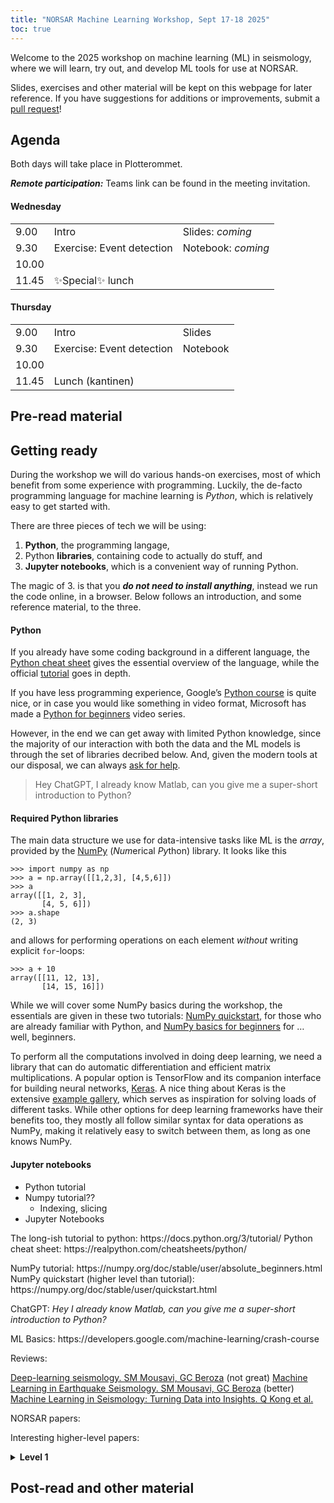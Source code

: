 ```yaml
---
title: "NORSAR Machine Learning Workshop, Sept 17-18 2025"
toc: true
---
```


Welcome to the 2025 workshop on machine learning (ML) in seismology, where we will
learn, try out, and develop ML tools for use at NORSAR. 

Slides, exercises and other material will be kept on this webpage for later reference.
If you have suggestions for additions or improvements, submit a
[pull request](https://github.com/smaeland/norsar-ml-workshop/pulls)!


## Agenda 

Both days will take place in Plotterommet.

_**Remote participation:**_ Teams link can be found in the meeting invitation.

#### Wednesday

|   |   |   |
|---|---|---|
|  9.00 | Intro | Slides: _coming_ |
|  9.30 | Exercise: Event detection | Notebook: _coming_ |
| 10.00 | | | 
| 11.45 | ✨Special✨ lunch | |

#### Thursday

|   |   |   |
|---|---|---|
|  9.00 | Intro | Slides |
|  9.30 | Exercise: Event detection | Notebook |
| 10.00 | | | 
| 11.45 | Lunch (kantinen) | |



<!-- Wednesday: [Slides](slides/lecture1.qmd) -->

<!-- Thursday: [Slides](slides/lecture2.qmd) -->


## Pre-read material


## Getting ready

During the workshop we will do various hands-on exercises, most of which benefit
from some experience with programming. Luckily, the de-facto programming language
for machine learning is _Python_, which is relatively easy to get started with.

There are three pieces of tech we will be using:

1. **Python**, the programming langage,
2. Python **libraries**, containing code to actually do stuff, and
3. **Jupyter notebooks**, which is a convenient way of running Python.

The magic of 3. is that you **_do not need to install anything_**, instead we
run the code online, in a browser. Below follows an introduction, and some
reference material, to the three.

#### Python

If you already have some coding background in a different language, the [Python
cheat sheet](https://realpython.com/cheatsheets/python/) gives the essential
overview of the language, while the official [tutorial](https://docs.python.org/3/tutorial/)
goes in depth.

If you have less programming experience, Google's [Python course](https://developers.google.com/edu/python)
is quite nice, or in case you would like something in video format, Microsoft has
made a [Python for beginners](https://learn.microsoft.com/en-us/shows/intro-to-python-development/)
video series.

However, in the end we can get away with limited Python knowledge, since the
majority of our interaction with both the data and the ML models is through
the set of libraries decribed below. And, given the modern tools at our disposal,
we can always [ask for help](https://chatgpt.com/).

> Hey ChatGPT, I already know Matlab, can you give me a super-short introduction to Python?


#### Required Python libraries 

The main data structure we use for data-intensive tasks like ML is the _array_,
provided by the [NumPy](https://numpy.org/) (*Num*erical *Py*thon) library. 
It looks like this

```.python
>>> import numpy as np
>>> a = np.array([[1,2,3], [4,5,6]])
>>> a
array([[1, 2, 3],
       [4, 5, 6]])
>>> a.shape
(2, 3)
```

and allows for performing operations on each element _without_ writing
explicit `for`-loops:

```.python
>>> a + 10
array([[11, 12, 13],
       [14, 15, 16]])
```

While we will cover some NumPy basics during the workshop, the essentials
are given in these two tutorials: [NumPy quickstart](https://numpy.org/doc/stable/user/quickstart.html),
for those who are already familiar with Python, and [NumPy basics for beginners](https://numpy.org/doc/stable/user/absolute_beginners.html)
for ... well, beginners. 

To perform all the computations involved in doing deep learning, we need a library
that can do automatic differentiation and efficient matrix multiplications. A popular
option is TensorFlow and its companion interface for building neural networks, [Keras](keras.io).
A nice thing about Keras is the extensive [example gallery](https://keras.io/examples/),
which serves as inspiration for solving loads of different tasks. While other options for
deep learning frameworks have their benefits too, they mostly all follow similar syntax
for data operations as NumPy, making it relatively easy to switch between them, as long
as one knows NumPy.


#### Jupyter notebooks 


- Python tutorial
- Numpy tutorial??
  - Indexing, slicing
- Jupyter Notebooks


The long-ish tutorial to python: https://docs.python.org/3/tutorial/
Python cheat sheet: https://realpython.com/cheatsheets/python/

NumPy tutorial: https://numpy.org/doc/stable/user/absolute_beginners.html
NumPy quickstart (higher level than tutorial): https://numpy.org/doc/stable/user/quickstart.html

ChatGPT: _Hey I already know Matlab, can you give me a super-short introduction to Python?_

ML Basics: https://developers.google.com/machine-learning/crash-course
  
Reviews:

[Deep-learning seismology. SM Mousavi, GC Beroza](https://www.science.org/doi/epdf/10.1126/science.abm4470) (not great)
[Machine Learning in Earthquake Seismology. SM Mousavi, GC Beroza](https://www.annualreviews.org/content/journals/10.1146/annurev-earth-071822-100323) (better)
[Machine Learning in Seismology: Turning Data into Insights. Q Kong et al.](https://www.seismosoc.org/wp-content/uploads/2019/02/emerging-topics-srl.pdf)

NORSAR papers:


Interesting higher-level papers:


<details>
  <summary>**Level 1**</summary>
  Stuff
</details>


## Post-read and other material
